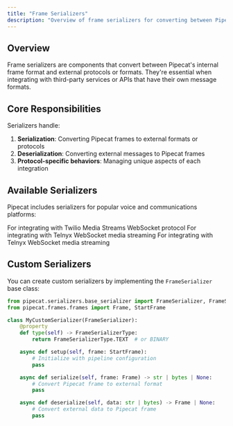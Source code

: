 ```yaml
---
title: "Frame Serializers"
description: "Overview of frame serializers for converting between Pipecat frames and external protocols"
---
```


## Overview

Frame serializers are components that convert between Pipecat's internal frame format and external protocols or formats. They're essential when integrating with third-party services or APIs that have their own message formats.

## Core Responsibilities

Serializers handle:

1. **Serialization**: Converting Pipecat frames to external formats or protocols
2. **Deserialization**: Converting external messages to Pipecat frames
3. **Protocol-specific behaviors**: Managing unique aspects of each integration

## Available Serializers

Pipecat includes serializers for popular voice and communications platforms:

<CardGroup cols={3}>
  <Card
    title="Twilio Serializer"
    icon="phone"
    href="/server/utilities/serializers/twilio"
  >
    For integrating with Twilio Media Streams WebSocket protocol
  </Card>
  <Card
    title="Telnyx Serializer"
    icon="phone"
    href="/server/utilities/serializers/telnyx"
  >
    For integrating with Telnyx WebSocket media streaming
  </Card>
  <Card
    title="Plivo Serializer"
    icon="phone"
    href="/server/utilities/serializers/plivo"
  >
    For integrating with Telnyx WebSocket media streaming
  </Card>
</CardGroup>

## Custom Serializers

You can create custom serializers by implementing the `FrameSerializer` base class:

```python
from pipecat.serializers.base_serializer import FrameSerializer, FrameSerializerType
from pipecat.frames.frames import Frame, StartFrame

class MyCustomSerializer(FrameSerializer):
    @property
    def type(self) -> FrameSerializerType:
        return FrameSerializerType.TEXT  # or BINARY

    async def setup(self, frame: StartFrame):
        # Initialize with pipeline configuration
        pass

    async def serialize(self, frame: Frame) -> str | bytes | None:
        # Convert Pipecat frame to external format
        pass

    async def deserialize(self, data: str | bytes) -> Frame | None:
        # Convert external data to Pipecat frame
        pass
```
